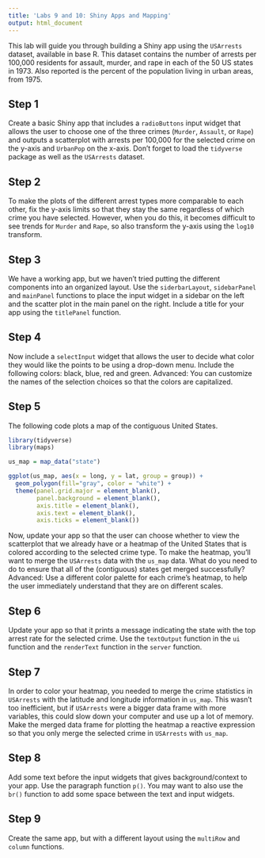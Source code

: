 ```yaml
---
title: 'Labs 9 and 10: Shiny Apps and Mapping'
output: html_document
---
```


This lab will guide you through building a Shiny app using the `USArrests` dataset, available in base R. This dataset contains the number of arrests per 100,000 residents for assault, murder, and rape in each of the 50 US states in 1973. Also reported is the percent of the population living in urban areas, from 1975. 


## Step 1

Create a basic Shiny app that includes a `radioButtons` input widget that allows the user to choose one of the three crimes (`Murder`, `Assault`, or `Rape`) and outputs a scatterplot with arrests per 100,000 for the selected crime on the y-axis and `UrbanPop` on the x-axis. Don't forget to load the `tidyverse` package as well as the `USArrests ` dataset.


## Step 2

To make the plots of the different arrest types more comparable to each other, fix the y-axis limits so that they stay the same regardless of which crime you have selected. However, when you do this, it becomes difficult to see trends for `Murder` and `Rape`, so also transform the y-axis using the `log10` transform. 


## Step 3

We have a working app, but we haven't tried putting the different components into an organized layout. Use the `siderbarLayout`, `sidebarPanel` and `mainPanel` functions to place the input widget in a sidebar on the left and the scatter plot in the main panel on the right. Include a title for your app using the `titlePanel` function.


## Step 4

Now include a `selectInput` widget that allows the user to decide what color they would like the points to be using a drop-down menu. Include the following colors: black, blue, red and green. Advanced: You can customize the names of the selection choices so that the colors are capitalized. 


## Step 5

The following code plots a map of the contiguous United States. 

```r
library(tidyverse)
library(maps)

us_map = map_data("state") 

ggplot(us_map, aes(x = long, y = lat, group = group)) +
  geom_polygon(fill="gray", color = "white") + 
  theme(panel.grid.major = element_blank(), 
        panel.background = element_blank(),
        axis.title = element_blank(), 
        axis.text = element_blank(),
        axis.ticks = element_blank())
```

Now, update your app so that the user can choose whether to view the scatterplot that we already have or a heatmap of the United States that is colored according to the selected crime type. To make the heatmap, you'll want to merge the `USArrests` data with the `us_map` data. What do you need to do to ensure that all of the (contiguous) states get merged successfully? Advanced: Use a different color palette for each crime's heatmap, to help the user immediately understand that they are on different scales. 


## Step 6

Update your app so that it prints a message indicating the state with the top arrest rate for the selected crime. Use the `textOutput` function in the `ui` function and the `renderText` function in the `server` function. 


## Step 7

In order to color your heatmap, you needed to merge the crime statistics in `USArrests` with the latitude and longitude information in `us_map`. This wasn't too inefficient, but if `USArrests` were a bigger data frame with more variables, this could slow down your computer and use up a lot of memory. Make the merged data frame for plotting the heatmap a reactive expression so that you only merge the selected crime in `USArrests` with `us_map`. 


## Step 8

Add some text before the input widgets that gives background/context to your app. Use the paragraph function `p()`. You may want to also use the `br()` function to add some space between the text and input widgets.


## Step 9

Create the same app, but with a different layout using the `multiRow` and `column` functions.
